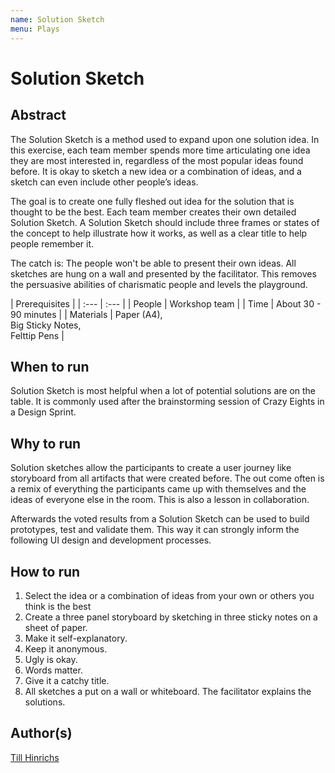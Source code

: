 ```yaml
---
name: Solution Sketch
menu: Plays
---
```


# Solution Sketch

## Abstract

The Solution Sketch is a method used to expand upon one solution idea. 
In this exercise, each team member spends more time articulating one idea they are most interested in, regardless of the most popular ideas found before. 
It is okay to sketch a new idea or a combination of ideas, and a sketch can even include other people’s ideas.

The goal is to create one fully fleshed out idea for the solution that is thought to be the best. 
Each team member creates their own detailed Solution Sketch. 
A Solution Sketch should include three frames or states of the concept to help illustrate how it works, as well as a clear title to help people remember it.

The catch is: The people won't be able to present their own ideas. 
All sketches are hung on a wall and presented by the facilitator. 
This removes the persuasive abilities of charismatic people and levels the playground.

| Prerequisites |
| :--- | :--- |
| People | Workshop team |
| Time | About 30 - 90 minutes |
| Materials | Paper (A4),<br /> Big Sticky Notes,<br /> Felttip Pens |

## When to run

Solution Sketch is most helpful when a lot of potential solutions are on the table. 
It is commonly used after the brainstorming session of Crazy Eights in a Design Sprint.

## Why to run

Solution sketches allow the participants to create a user journey like storyboard from all artifacts that were created before. 
The out come often is a remix of everything the participants came up with themselves and the ideas of everyone else in the room.
This is also a lesson in collaboration.

Afterwards the voted results from a Solution Sketch can be used to build prototypes, test and validate them. 
This way it can strongly inform the following UI design and development processes.

## How to run

1. Select the idea or a combination of ideas from your own or others you think is the best
2. Create a three panel storyboard by sketching in three sticky notes on a sheet of paper.
3. Make it self-explanatory.
4. Keep it anonymous.
5. Ugly is okay.
6. Words matter.
7. Give it a catchy title.
8. All sketches a put on a wall or whiteboard. The facilitator explains the solutions.

## Author(s) 
[Till Hinrichs](https://www.tillhinrichs.de)